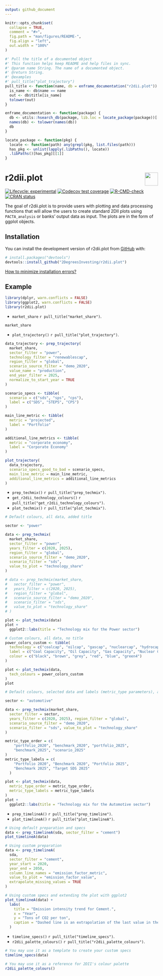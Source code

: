 ```yaml
---
output: github_document
---
```


<!-- README.md is generated from README.Rmd. Please edit that file -->

```r
knitr::opts_chunk$set(
  collapse = TRUE,
  comment = "#>",
  fig.path = "man/figures/README-",
  fig.align = "left",
  out.width = "100%"
)

#' Pull the title of a documented object
#' This function helps keep README and help files in sync.
#' @param name String. The name of a documented object.
#' @return String.
#' @examples
#' pull_title("plot_trajectory")
pull_title <- function(name, db = enframe_documentation("r2dii.plot")) {
  is_name <- db$name == name
  out <- db$title[is_name]
  tolower(out)
}

enframe_documentation <- function(package) {
  db <- utils::hsearch_db(package, lib.loc = locate_package(package))[["Base"]]
  names(db) <- tolower(names(db))
  db
}

locate_package <- function(pkg) {
  locate <- function(path) any(grepl(pkg, list.files(path)))
  has_pkg <- unlist(lapply(.libPaths(), locate))
  .libPaths()[has_pkg][[1]]
}
```

# r2dii.plot <a href='https://github.com/2DegreesInvesting/r2dii.plot'><img src='https://imgur.com/A5ASZPE.png' align='right' height='43' /></a>

<!-- badges: start -->
[![Lifecycle:
experimental](https://img.shields.io/badge/lifecycle-experimental-orange.svg)](https://lifecycle.r-lib.org/articles/stages.html)
[![Codecov test coverage](https://codecov.io/gh/2DegreesInvesting/r2dii.plot/branch/master/graph/badge.svg)](https://codecov.io/gh/2DegreesInvesting/r2dii.plot?branch=master)
[![R-CMD-check](https://github.com/2DegreesInvesting/r2dii.plot/workflows/R-CMD-check/badge.svg)](https://github.com/2DegreesInvesting/r2dii.plot/actions)
[![CRAN status](https://www.r-pkg.org/badges/version/r2dii.plot)](https://CRAN.R-project.org/package=r2dii.plot)
<!-- badges: end -->

The goal of r2dii.plot is to provide users with plotting and data
processing functions that will allow the users to create standard 2DII plots
using `PACTA_analysis` or banks' output data as input. The plots are in the form
of ggplot objects.

## Installation

You can install the development version of r2dii.plot from
[GitHub](https://github.com/2DegreesInvesting/r2dii.plot) with:

```r
# install.packages("devtools")
devtools::install_github("2DegreesInvesting/r2dii.plot")
```

[How to minimize installation errors?](https://gist.github.com/maurolepore/a0187be9d40aee95a43f20a85f4caed6#installation)

## Example

```r
library(dplyr, warn.conflicts = FALSE)
library(ggplot2, warn.conflicts = FALSE)
library(r2dii.plot)
```

* `market_share` `r pull_title("market_share")`.

```r
market_share
```

* `plot_trajectory()` `r pull_title("plot_trajectory")`.

```r
data_trajectory <- prep_trajectory(
  market_share,
  sector_filter = "power",
  technology_filter = "renewablescap",
  region_filter = "global",
  scenario_source_filter = "demo_2020",
  value_name = "production",
  end_year_filter = 2025,
  normalize_to_start_year = TRUE
)

scenario_specs <- tibble(
  scenario = c("sds", "sps", "cps"),
  label = c("SDS", "STEPS", "CPS")
)

main_line_metric <- tibble(
  metric = "projected",
  label = "Portfolio"
)

additional_line_metrics <- tibble(
  metric = "corporate_economy",
  label = "Corporate Economy"
)

plot_trajectory(
  data_trajectory,
  scenario_specs_good_to_bad = scenario_specs,
  main_line_metric = main_line_metric,
  additional_line_metrics = additional_line_metrics
)
```

* `prep_techmix()` `r pull_title("prep_techmix")`.
* `get_r2dii_technology_colours()` `r pull_title("get_r2dii_technology_colours")`.
* `plot_techmix()` `r pull_title("plot_techmix")`.

```r
# Default colours, all data, added title

sector <- "power"

data <- prep_techmix(
  market_share,
  sector_filter = "power",
  years_filter = c(2020, 2025),
  region_filter = "global",
  scenario_source_filter = "demo_2020",
  scenario_filter = "sds",
  value_to_plot = "technology_share"
)

# data <- prep_techmix(market_share,
#   sector_filter = "power",
#   years_filter = c(2020, 2025), 
#   region_filter = "global",
#   scenario_source_filter = "demo_2020",
#   scenario_filter = "sds", 
#   value_to_plot = "technology_share"
# )

plot <- plot_techmix(data)
plot +
  ggplot2::labs(title = "Technology mix for the Power sector")

# Custom colours, all data, no title
power_colors_custom <- tibble(
  technology = c("coalcap", "oilcap", "gascap", "nuclearcap", "hydrocap", "renewablescap"),
  label = c("Coal Capacity", "Oil Capacity", "Gas Capacity", "Nuclear Capacity", "Hydro Capacity", "Renewables Capacity"),
  colour = c("black", "brown", "grey", "red", "blue", "green4")
)

plot <- plot_techmix(data,
  tech_colours = power_colors_custom
)
plot

# Default colours, selected data and labels (metric_type parameters), added title

sector <- "automotive"

data <- prep_techmix(market_share,
  sector_filter = sector,
  years_filter = c(2020, 2025), region_filter = "global",
  scenario_source_filter = "demo_2020",
  scenario_filter = "sds", value_to_plot = "technology_share"
)

metric_type_order = c(
    "portfolio_2020", "benchmark_2020", "portfolio_2025",
    "benchmark_2025", "scenario_2025"
)
metric_type_labels = c(
    "Portfolio 2020", "Benchmark 2020", "Portfolio 2025",
    "Benchmark 2025", "Target SDS 2025"
  )

plot <- plot_techmix(data,
  metric_type_order = metric_type_order,
  metric_type_labels = metric_type_labels
)
plot +
  ggplot2::labs(title = "Technology mix for the Automotive sector")
```

* `prep_timelineA()` `r pull_title("prep_timeline")`.
* `plot_timelineA()` `r pull_title("plot_timelineA")`.

```r
# Using default preparation and specs
data <- prep_timelineA(sda, sector_filter = "cement")
plot_timelineA(data)

# Using custom preparation
data <- prep_timelineA(
  sda,
  sector_filter = "cement",
  year_start = 2020,
  year_end = 2050,
  column_line_names = "emission_factor_metric",
  value_to_plot = "emission_factor_value",
  extrapolate_missing_values = TRUE
)

# Using custom specs and extending the plot with ggplot2
plot_timelineA(data) +
  labs(
    title = "Emission intensity trend for Cement.",
    x = "Year",
    y = "Tons of CO2 per ton",
    caption = "Dashed line is an extrapolation of the last value in the dataset."
  )
```

* `timeline_specs()` `r pull_title("timeline_specs")`.
* `r2dii_palette_colours()` `r pull_title("r2dii_palette_colours")`.

```r
# You may use it as a template to create your custom specs
timeline_specs(data)

# You may use it as a reference for 2DII's colour palette
r2dii_palette_colours()
```



